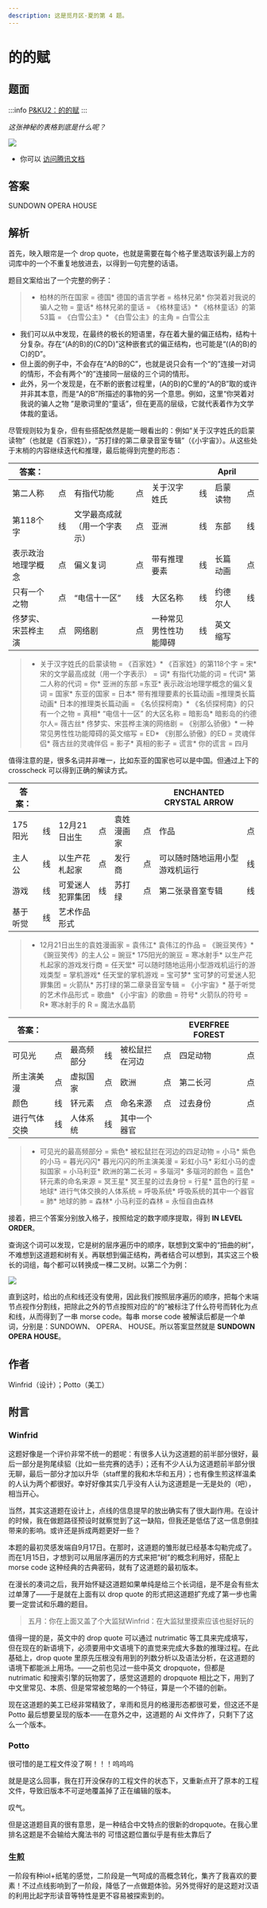 ```yaml
---
description: 这是觅月区·夏的第 4 题。
---
```


# 的的赋

## 题面
:::info
[P\&KU2：的的赋](https://pnku2.pkupuzzle.art/#/game/miyue/summer\_04)
:::

_这张神秘的表格到底是什么呢？_

![](./20-de-de-fu.assets/image_1.webp)

* 你可以 [访问腾讯文档](https://docs.qq.com/sheet/DZVdkRm5nV0JRdnN0?tab=BB08J2)

## 答案

SUNDOWN OPERA HOUSE

## 解析

首先，映入眼帘是一个 drop quote，也就是需要在每个格子里选取该列最上方的词库中的一个不重复地放进去，以得到一句完整的话语。

题目文案给出了一个完整的例子：

> * 柏林的所在国家 = 德国* 德国的语言学者 = 格林兄弟* 你哭着对我说的骗人之物 = 童话* 格林兄弟的童话 = 《格林童话》* 《格林童话》的第53篇 = 《白雪公主》* 《白雪公主》的主角 = 白雪公主

* 我们可以从中发现，在最终的极长的短语里，存在着大量的偏正结构，结构十分复杂。存在“(A的B)的(C的D)”这种嵌套式的偏正结构，也可能是“((A的B)的C)的D”。
* 但上面的例子中，不会存在“A的B的C”，也就是说只会有一个“的”连接一对词的情形，不会有两个“的”连接同一层级的三个词的情形。
* 此外，另一个发现是，在不断的嵌套过程里，(A的B)的C里的“A的B”取的或许并非其本意，而是“A的B”所描述的事物的另一个意思。例如，这里“你哭着对我说的骗人之物 ”是歌词里的“童话”，但在更高的层级，它就代表着作为文学体裁的童话。

尽管规则较为复杂，但有些搭配依然是能一眼看出的：例如“关于汉字姓氏的启蒙读物”（也就是《百家姓》），“苏打绿的第二章录音室专辑”（《小宇宙》）。从这些处于末梢的内容继续迭代和推理，最后能得到完整的形态：

| 答案：       |   |                |   |             |   | April |   |
| --------- | - | -------------- | - | ----------- | - | ----- | - |
| 第二人称      | 点 | 有指代功能          | 点 | 关于汉字姓氏      | 线 | 启蒙读物  | 点 |
| 第118个字    | 线 | 文学最高成就（用一个字表示） | 点 | 亚洲          | 线 | 东部    | 线 |
| 表示政治地理学概念 | 点 | 偏义复词           | 点 | 带有推理要素      | 线 | 长篇动画  | 点 |
| 只有一个之物    | 点 | “电信十一区”        | 线 | 大区名称        | 线 | 约德尔人  | 线 |
| 佟梦实、宋芸桦主演 | 点 | 网络剧            | 点 | 一种常见男性性功能障碍 | 线 | 英文缩写  |   |

> * 关于汉字姓氏的启蒙读物 = 《百家姓》* 《百家姓》的第118个字 = 宋* 宋的文学最高成就（用一个字表示） = 词* 有指代功能的词 = 代词* 第二人称的代词 = 你* 亚洲的东部 =东亚* 表示政治地理学概念的偏义复词 = 国家* 东亚的国家 = 日本* 带有推理要素的长篇动画 =推理类长篇动画* 日本的推理类长篇动画 = 《名侦探柯南》* 《名侦探柯南》的只有一个之物 = 真相* “电信十一区” 的大区名称 = 暗影岛* 暗影岛的约德尔人= 薇古丝* 佟梦实、宋芸桦主演的网络剧 = 《别那么骄傲》* 一种常见男性性功能障碍的英文缩写 = ED* 《别那么骄傲》的ED = 灵魂伴侣* 薇古丝的灵魂伴侣 = 影子* 真相的影子 = 谎言* 你的谎言 = 四月

值得注意的是，很多名词并非唯一，比如东亚的国家也可以是中国。但通过上下的 crosscheck 可以得到正确的解读方式。

| 答案：   |   |          |   |       |   | ENCHANTED CRYSTAL ARROW |   |
| ----- | - | -------- | - | ----- | - | ----------------------- | - |
| 175阳光 | 线 | 12月21日出生 | 点 | 袁姓漫画家 | 点 | 作品                      | 点 |
| 主人公   | 线 | 以生产花札起家  | 点 | 发行商   | 点 | 可以随时随地运用小型游戏机运行         | 线 |
| 游戏    | 线 | 可爱迷人犯罪集团 | 线 | 苏打绿   | 点 | 第二张录音室专辑                | 线 |
| 基于听觉  | 线 | 艺术作品形式   |   |       |   |                         |   |

> * 12月21日出生的袁姓漫画家 = 袁伟江* 袁伟江的作品 = 《豌豆笑传》* 《豌豆笑传》的主人公 = 豌豆* 175阳光的豌豆 = 寒冰射手* 以生产花札起家的游戏发行商 = 任天堂* 可以随时随地运用小型游戏机运行的游戏类型 = 掌机游戏* 任天堂的掌机游戏 = 宝可梦* 宝可梦的可爱迷人犯罪集团 = 火箭队* 苏打绿的第二章录音室专辑 = 《小宇宙》* 基于听觉的艺术作品形式 = 歌曲* 《小宇宙》的歌曲 = 符号* 火箭队的符号 = R* 寒冰射手的 R = 魔法水晶箭

| 答案：    |   |       |   |         |   | EVERFREE FOREST |   |
| ------ | - | ----- | - | ------- | - | --------------- | - |
| 可见光    | 点 | 最高频部分 | 线 | 被松鼠拦在河边 | 点 | 四足动物            | 点 |
| 所主演美漫  | 点 | 虚拟国家  | 点 | 欧洲      | 点 | 第二长河            | 点 |
| 颜色     | 线 | 钚元素   | 点 | 命名来源    | 点 | 过去身份            | 点 |
| 进行气体交换 | 线 | 人体系统  | 线 | 其中一个器官  |   |                 |   |

> * 可见光的最高频部分 = 紫色* 被松鼠拦在河边的四足动物 = 小马* 紫色的小马 = 暮光闪闪* 暮光闪闪的所主演美漫 = 彩虹小马* 彩虹小马的虚拟国家 = 小马利亚* 欧洲的第二长河 = 多瑙河* 多瑙河的颜色 = 蓝色* 钚元素的命名来源 = 冥王星* 冥王星的过去身份 = 行星* 蓝色的行星 = 地球* 进行气体交换的人体系统 = 呼吸系统* 呼吸系统的其中一个器官 = 肺* 地球的肺 = 森林* 小马利亚的森林 = 永恒自由森林

接着，把三个答案分别放入格子，按照给定的数字顺序提取，得到 **IN LEVEL ORDER**。

查询这个词可以发现，它是树的层序遍历中的顺序，联想到文案中的“扭曲的树”，不难想到这道题和树有关。再联想到偏正结构，两者结合可以想到，其实这三个极长的词组，每个都可以转换成一棵二叉树。以第二个为例：

![](./20-de-de-fu.assets/image_2.webp)

直到这时，给出的点和线还没有使用，因此我们按照层序遍历的顺序，把每个末端节点视作分割线，把除此之外的节点按照对应的“的”被标注了什么符号而转化为点和线，从而得到了一串 morse code。每串 morse code 被解读后都是一个单词，分别是：SUNDOWN、 OPERA、 HOUSE。所以答案显然就是 **SUNDOWN OPERA HOUSE**。

## 作者

Winfrid（设计）；Potto（美工）

## 附言

### Winfrid

这题好像是一个评价非常不统一的题呢：有很多人认为这道题的前半部分很好，最后一部分是狗尾续貂（比如一些完赛的选手）；还有不少人认为这道题前半部分很无聊，最后一部分才加以升华（staff里的我和木华和五月）；也有像生煎这样温柔的人认为两个都很好。幸好好像其实几乎没有人认为这道题是一无是处的（吧），相当开心。

当然，其实这道题在设计上，点线的信息提早的放出确实有了很大副作用。在设计的时候，我在做题路径预设时就察觉到了这一缺陷，但我还是低估了这一信息倒挂带来的影响。或许还是拆成两题更好一些？

本题的最初灵感发端自9月17日。在那时，这道题的雏形就已经基本勾勒完成了。而在1月15日，才想到可以用层序遍历的方式来把“树”的概念利用好，搭配上 morse code 这种经典的古典密码，就有了这道题的最初版本。

在漫长的凑词之后，我开始怀疑这道题如果单纯是给三个长词组，是不是会有些太过单薄了——于是就在上面有以 drop quote 的形式把这道题扩充成了第一步也需要一定尝试和乐趣的题目。

> 五月：你在上面又盖了个大监狱Winfrid：在大监狱里摸索应该也挺好玩的

值得一提的是，英文中的 drop quote 可以通过 nutrimatic 等工具来完成填写，但在现在的新语境下，必须要用中文语境下的直觉来完成大多数的推理过程。在此基础上，drop quote 里原先压根没有用到的列数分析以及语法分析，在这道题的语境下都能派上用场。——之前也见过一些中英文 dropquote，但都是 nutrimatic 和搜索引擎的玩物罢了，感觉这道题的 dropquote 相比之下，用到了中文里常见、本质、但是常常被忽略的一个特征，算是一个不错的创新。

现在这道题的美工已经非常精致了，芈雨和觅月的格漫形态都很可爱，但这还不是 Potto 最后想要呈现的版本——在意外之中，这道题的 Ai 文件炸了，只剩下了这么一个版本。

### Potto

很可惜的是工程文件没了啊！！！呜呜呜

就是是这么回事，我在打开没保存的工程文件的状态下，又重新点开了原本的工程文件，导致旧版本不可逆地覆盖掉了正在编辑的版本。

叹气。

但是这道题目真的很有意思，是一种结合中文特点的很新的dropquote。在我心里排名这题是不会输给大魔法书的 可惜这题位置似乎是有些太靠后了

### 生煎

一阶段有种iol+纸笔的感觉，二阶段是一气呵成的高概念转化，集齐了我喜欢的要素！不过点线影响到了一阶段，降低了一点做题体验。另外觉得好的是这题对汉语的利用比起字形读音等特性是更不容易被探索到的。

